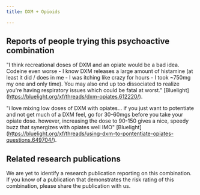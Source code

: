 ---
title: DXM + Opioids

---

## Reports of people trying this psychoactive combination

"I think recreational doses of DXM and an opiate would be a bad idea. Codeine even worse - I know DXM releases a large amount of histamine (at least it did / does in me - I was itching like crazy for hours - I took ~750mg my one and only time). You may also end up too dissociated to realize you're having respiratory issues which could be fatal at worst." [Bluelight] (https://bluelight.org/xf/threads/dxm-opiates.612220/).

"i love mixing low doses of DXM with opiates... if you just want to potentiate and not get much of a DXM feel, go for 30-60mgs before you take your opiate dose. however, increasing the dose to 90-150 gives a nice, speedy buzz that synergizes with opiates well IMO" [Bluelight] (https://bluelight.org/xf/threads/using-dxm-to-pontentiate-opiates-questions.649704/).

## Related research publications

We are yet to identify a research publication reporting on this combination. If you know of a publication that demonstrates the risk rating of this combination, please share the publication with us.



